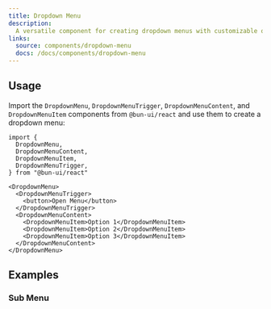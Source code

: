 ```yaml
---
title: Dropdown Menu
description:
  A versatile component for creating dropdown menus with customizable options.
links:
  source: components/dropdown-menu
  docs: /docs/components/dropdown-menu
---
```


<ComponentPreview name="dropdown-menu-basic" />

## Usage

Import the `DropdownMenu`, `DropdownMenuTrigger`, `DropdownMenuContent`, and
`DropdownMenuItem` components from `@bun-ui/react` and use them to create a
dropdown menu:

```tsx
import {
  DropdownMenu,
  DropdownMenuContent,
  DropdownMenuItem,
  DropdownMenuTrigger,
} from "@bun-ui/react"
```

```tsx
<DropdownMenu>
  <DropdownMenuTrigger>
    <button>Open Menu</button>
  </DropdownMenuTrigger>
  <DropdownMenuContent>
    <DropdownMenuItem>Option 1</DropdownMenuItem>
    <DropdownMenuItem>Option 2</DropdownMenuItem>
    <DropdownMenuItem>Option 3</DropdownMenuItem>
  </DropdownMenuContent>
</DropdownMenu>
```

## Examples

### Sub Menu

<ComponentPreview name="dropdown-sub-menu" />
